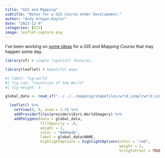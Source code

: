 ```yaml
---
title: "GIS and Mapping"
subtitle: "Notes for a GIS Course Under Development."
author: "Andy Grogan-Kaylor"
date: "2023-12-9"
categories: [GIS]
image: leaflet-capture.png
---
```


I've been working on [some ideas](https://agrogan1.github.io/mapping/) for a *GIS and Mapping Course* that may happen some day. 

```r

library(sf) # simple (spatial) features

library(leaflet) # beautiful maps

```


```r
#| label: fig-world
#| fig-cap: "Countries of the World"
#| fig-height: 3

global_data <- read_sf("../../../mapping/shapefiles/wrld_simpl/wrld_simpl.shp")

  leaflet() %>%
    setView(0, 0, zoom = 1.5) %>%
    addProviderTiles(providers$Esri.WorldImagery) %>%
    addPolygons(data = global_data, 
                fillOpacity = .0, 
                weight = 2,
                color = "#009edb", 
                label = global_data$NAME,
                highlightOptions = highlightOptions(color = "red", 
                                                    weight = 2,
                                                    bringToFront = TRUE)) 

```
